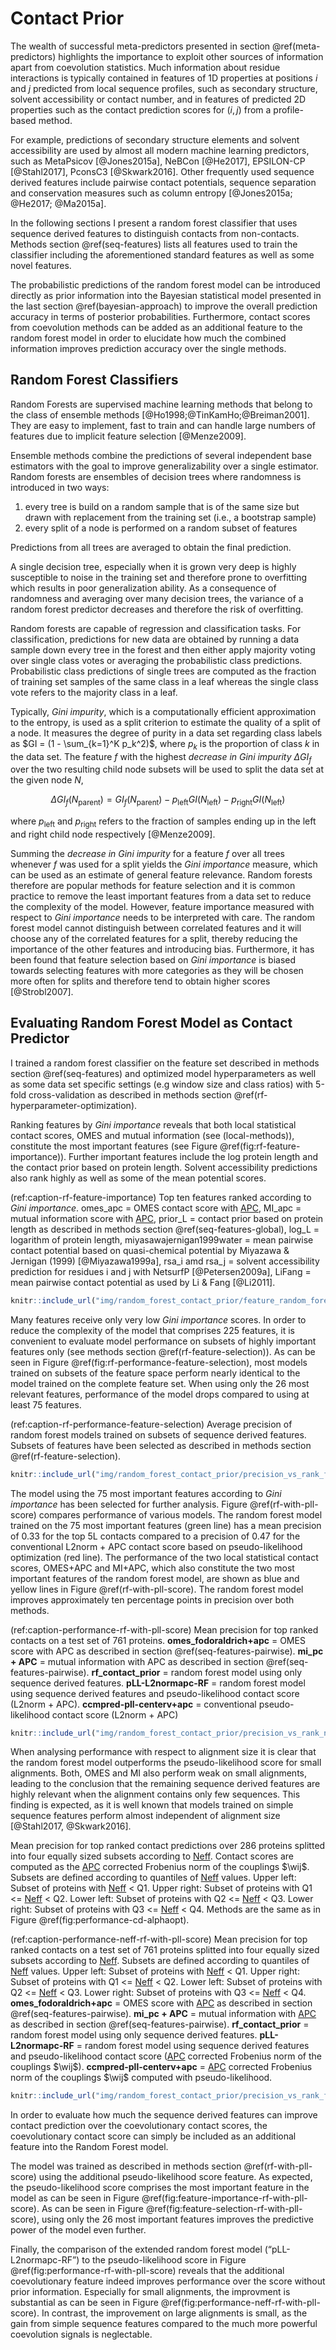 # Contact Prior {#contact-prior}

The wealth of successful meta-predictors presented in section \@ref(meta-predictors) highlights the importance to exploit other sources of information apart from coevolution statistics.
Much information about residue interactions is typically contained in features of 1D properties at positions $i$ and $j$ predicted from local sequence profiles, such as secondary structure, solvent accessibility or contact number, and in features of predicted 2D properties such as the contact prediction scores for $(i,j)$ from a profile-based method. 

For example, predictions of secondary structure elements and solvent accessibility are used by almost all modern machine learning predictors, such as MetaPsicov [@Jones2015a], NeBCon [@He2017], EPSILON-CP [@Stahl2017], PconsC3 [@Skwark2016].
Other frequently used sequence derived features include pairwise contact potentials, sequence separation and conservation measures such as column entropy [@Jones2015a; @He2017; @Ma2015a].

In the following sections I present a random forest classifier that uses sequence derived features to distinguish contacts from non-contacts.
Methods section \@ref(seq-features) lists all features used to train the classifier including the aforementioned standard features as well as some novel features. 

The probabilistic predictions of the random forest model can be introduced directly as prior information into the Bayesian statistical model presented in the last section \@ref(bayesian-approach) to improve the overall prediction accuracy in terms of posterior probabilities.
Furthermore, contact scores from coevolution methods can be added as an additional feature to the random forest model in order to elucidate how much the combined information improves prediction accuracy over the single methods. 


## Random Forest Classifiers

Random Forests are supervised machine learning methods that belong to the class of ensemble methods [@Ho1998;@TinKamHo;@Breiman2001].
They are easy to implement, fast to train and can handle large numbers of features due to implicit feature selection [@Menze2009].

Ensemble methods combine the predictions of several independent base estimators with the goal to improve generalizability over a single estimator.
Random forests are ensembles of decision trees where randomness is introduced in two ways:

1. every tree is build on a random sample that is of the same size but drawn with replacement from the training set (i.e., a bootstrap sample) 
2. every split of a node is performed on a random subset of features

Predictions from all trees are averaged to obtain the final prediction.

A single decision tree, especially when it is grown very deep is highly susceptible to noise in the training set and therefore prone to overfitting which results in poor generalization ability. 
As a consequence of randomness and averaging over many decision trees, the variance of a random forest predictor decreases and therefore the risk of overfitting.

Random forests are capable of regression and classification tasks.
For classification, predictions for new data are obtained by running a data sample down every tree in the forest and then either apply majority voting over single class votes or averaging the probabilistic class predictions. Probabilistic class predictions of single trees are computed as the fraction of training set samples of the same class in a leaf whereas the single class vote refers to the majority class in a leaf. 

Typically, *Gini impurity*, which is a computationally efficient approximation to the entropy, is used as a split criterion to estimate the quality of a split of a node.
It measures the degree of purity in a data set regarding class labels as $GI = (1 - \sum_{k=1}^K p_k^2)$, where $p_k$ is the proportion of class $k$ in the data set.
The feature $f$ with the highest *decrease in Gini impurity* $\Delta GI_f$ over the two resulting child node subsets will be used to split the data set at the given node $N$, 

$$
\Delta GI_f(N_{\textrm{parent}}) = GI_f(N_{\textrm{parent}}) - p_{\textrm{left}} GI(N_{\textrm{left}}) - p_{\textrm{right}} GI(N_{\textrm{left}})
$$

where $p_{\textrm{left}}$ and $p_{\textrm{right}}$ refers to the fraction of samples ending up in the left and right child node respectively [@Menze2009].


Summing the *decrease in Gini impurity* for a feature $f$ over all trees whenever $f$ was used for a split yields the *Gini importance* measure, which can be used as an estimate of general feature relevance.
Random forests therefore are popular methods for feature selection and it is common practice to remove the least important features from a data set to reduce the complexity of the model.
However, feature importance measured with respect to *Gini importance* needs to be interpreted with care.
The random forest model cannot distinguish between correlated features and it will choose any of the correlated features for a split, thereby reducing the importance of the other features and introducing bias.
Furthermore, it has been found that feature selection based on *Gini importance* is biased towards selecting features with more categories as they will be chosen more often for splits and therefore tend to obtain higher scores [@Strobl2007].


## Evaluating Random Forest Model as Contact Predictor

I trained a random forest classifier on the feature set described in methods section \@ref(seq-features) and optimized model hyperparameters as well as some data set specific settings (e.g window size and class ratios) with 5-fold cross-validation as described in methods section \@ref(rf-hyperparameter-optimization).

Ranking features by *Gini importance* reveals that both local statistical contact scores, OMES and mutual information (see \ref(local-methods)), constitute the most important features (see Figure \@ref(fig:rf-feature-importance)). 
Further important features include the log protein length and the contact prior based on protein length. Solvent accessibility predictions also rank highly as well as some of the mean potential scores. 

(ref:caption-rf-feature-importance) Top ten features ranked according to *Gini importance*. omes_apc = OMES contact score with [APC](#abbrev), MI_apc = mutual information score with [APC](#abbrev), prior_L = contact prior based on protein length as described in methods section \@ref(seq-features-global), log_L = logarithm of protein length, miyasawajernigan1999water = mean pairwise contact potential based on quasi-chemical potential by Miyazawa & Jernigan (1999) [@Miyazawa1999a], rsa_i amd rsa_j = solvent accessibility prediction for residues i and j with NetsurfP [@Petersen2009a], LiFang = mean pairwise contact potential as used by Li & Fang [@Li2011].

```r
knitr::include_url("img/random_forest_contact_prior/feature_random_forest_optimalhyperparameters_topfeatures.html", height = "500px")
```

Many features receive only very low *Gini importance* scores. 
In order to reduce the complexity of the model that comprises 225 features, it is convenient to evaluate model performance on subsets of highly important features only (see methods section \@ref(rf-feature-selection)).
As can be seen in Figure \@ref(fig:rf-performance-feature-selection), most models trained on subsets of the feature space perform nearly identical to the model trained on the complete feature set. 
When using only the 26 most relevant features, performance of the model drops compared to using at least 75 features.

(ref:caption-rf-performance-feature-selection) Average precision of random forest models trained on subsets of sequence derived features. Subsets of features have been selected as described in methods section \@ref(rf-feature-selection).  

```r
knitr::include_url("img/random_forest_contact_prior/precision_vs_rank_featureselectionrandom_forest_optimized_hyperparameters_25features.html", height = "500px")
```

The model using the 75 most important features according to *Gini importance* has been selected for further analysis. 
Figure \@ref(rf-with-pll-score) compares performance of various models. 
The random forest model trained on the 75 most important features (green line) has a mean precision of 0.33 for the top 5L contacts compared to a precision of 0.47 for the conventional L2norm + APC contact score based on pseudo-likelihood optimization (red line). 
The performance of the two local statistical contact scores, OMES+APC and MI+APC, which also constitute the two most important features of the random forest model, are shown as blue and yellow lines in Figure \@ref(rf-with-pll-score).
The random forest model improves approximately ten percentage points in precision over both methods. 

(ref:caption-performance-rf-with-pll-score) Mean precision for top ranked contacts on a test set of 761 proteins. **omes_fodoraldrich+apc** = OMES score with APC as described in section \@ref(seq-features-pairwise). **mi_pc + APC** = mutual information with APC as described in section \@ref(seq-features-pairwise). **rf_contact_prior** = random forest model using only sequence derived features.  **pLL-L2normapc-RF** = random forest model using sequence derived features and pseudo-likelihood contact score (L2norm + APC). **ccmpred-pll-centerv+apc** = conventional pseudo-likelihood contact score (L2norm + APC)

```r
knitr::include_url("img/random_forest_contact_prior/precision_vs_rank_notitle.html", height = "500px")
```


When analysing performance with respect to alignment size it is clear that the random forest model outperforms the pseudo-likelihood score for small alignments. 
Both, OMES and MI also perform weak on small alignments, leading to the conclusion that the remaining sequence derived features are highly relevant when the alignment contains only few sequences.
This finding is expected, as it is well known that models trained on simple sequence features perform almost independent of alignment size [@Stahl2017, @Skwark2016].


Mean precision for top ranked contact predictions over 286 proteins splitted into four equally sized subsets according to [Neff](#abbrev). Contact scores are computed as the [APC](#abbrev) corrected Frobenius norm of the couplings $\wij$. Subsets are defined according to quantiles of [Neff](#abbrev) values. Upper left: Subset of proteins with [Neff](#abbrev) < Q1. Upper right: Subset of proteins with Q1 <= [Neff](#abbrev) < Q2. Lower left: Subset of proteins with Q2 <= [Neff](#abbrev) < Q3. Lower right: Subset of proteins with Q3 <= [Neff](#abbrev) < Q4. Methods are the same as in Figure \@ref(fig:performance-cd-alphaopt).



(ref:caption-performance-neff-rf-with-pll-score) Mean precision for top ranked contacts on a test set of 761 proteins splitted into four equally sized subsets according to [Neff](#abbrev). Subsets are defined according to quantiles of [Neff](#abbrev) values. Upper left: Subset of proteins with [Neff](#abbrev) < Q1. Upper right: Subset of proteins with Q1 <= [Neff](#abbrev) < Q2. Lower left: Subset of proteins with Q2 <= [Neff](#abbrev) < Q3. Lower right: Subset of proteins with Q3 <= [Neff](#abbrev) < Q4. **omes_fodoraldrich+apc** = OMES score with [APC](#abbrev) as described in section \@ref(seq-features-pairwise). **mi_pc + APC** = mutual information with [APC](#abbrev) as described in section \@ref(seq-features-pairwise). **rf_contact_prior** = random forest model using only sequence derived features.  **pLL-L2normapc-RF** = random forest model using sequence derived features and pseudo-likelihood contact score ([APC](#abbrev) corrected Frobenius norm of the couplings $\wij$). **ccmpred-pll-centerv+apc** = [APC](#abbrev) corrected Frobenius norm of the couplings $\wij$ computed with pseudo-likelihood.


```r
knitr::include_url("img/random_forest_contact_prior/precision_vs_rank_facetted_by_neff_notitle.html", height = "600px")
```





In order to evaluate how much the sequence derived features can improve contact prediction over the coevolutionary contact scores, the coevolutionary contact score can simply be included as an additional feature into the Random Forest model. 

The model was trained as described in methods section \@ref(rf-with-pll-score) using the additional pseudo-likelihood score feature. 
As expected, the pseudo-likelihood score comprises the most important feature in the model as can be seen in Figure \@ref(fig:feature-importance-rf-with-pll-score).
As can be seen in Figure \@ref(fig:feature-selection-rf-with-pll-score), using only the 26 most important features improves the predictive power of the model even further.

Finally, the comparison of the extended random forest model ("pLL-L2normapc-RF") to the pseudo-likelihood score in Figure \@ref(fig:performance-rf-with-pll-score) reveals that the additional coevolutionary feature indeed improves performance over the score without prior information.
Especially for small alignments, the improvment is substantial as can be seen in Figure \@ref(fig:performance-neff-rf-with-pll-score).
In contrast, the improvement on large alignments is small, as the gain from simple sequence features compared to the much more powerful coevolution signals is neglectable. 













